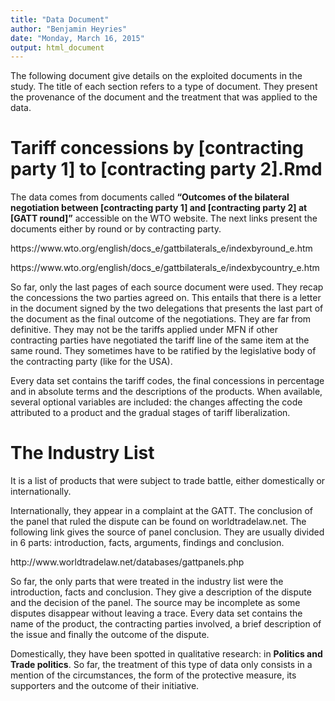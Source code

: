 ```yaml
---
title: "Data Document"
author: "Benjamin Heyries"
date: "Monday, March 16, 2015"
output: html_document
---
```


The following document give details on the exploited documents in the study. The title of each section refers to a type of document. They present the provenance of the document and the treatment that was applied to the data.

Tariff concessions by [contracting party 1] to [contracting party 2].Rmd
===============================

The data comes from documents called __"Outcomes of the bilateral negotiation between [contracting party 1] and [contracting party 2] at [GATT round]"__ accessible on the WTO website. The next links present the documents either by round or by contracting party.

https://www.wto.org/english/docs_e/gattbilaterals_e/indexbyround_e.htm 

https://www.wto.org/english/docs_e/gattbilaterals_e/indexbycountry_e.htm

So far, only the last pages of each source document were used. They recap the concessions the two parties agreed on. This entails that there is a letter in the document signed by the two delegations that presents the last part of the document as the final outcome of the negotiations. They are far from definitive. They may not be the tariffs applied under MFN if other contracting parties have negotiated the tariff line of the same item at the same round. They sometimes have to be ratified by the legislative body of the contracting party (like for the USA).

Every data set contains the tariff codes, the final concessions in percentage and in absolute terms and the descriptions of the products. When available, several optional variables are included: the changes affecting the code attributed to a product and the gradual stages of tariff liberalization.

The Industry List
===============================

It is a list of products that were subject to trade battle, either domestically or internationally. 

Internationally, they appear in a complaint at the GATT. The conclusion of the panel that ruled the dispute can be found on worldtradelaw.net. The following link gives the source of panel conclusion. They are usually divided in 6 parts: introduction, facts, arguments, findings and conclusion.

http://www.worldtradelaw.net/databases/gattpanels.php

So far, the only parts that were treated in the industry list were the introduction, facts and conclusion. They give a description of the dispute and the decision of the panel. The source may be incomplete as some disputes disappear without leaving a trace.
Every data set contains the name of the product, the contracting parties involved, a brief description of the issue and finally the outcome of the dispute. 

Domestically, they have been spotted in qualitative research: in __Politics and Trade politics__. So far, the treatment of this type of data only consists in a mention of the circumstances, the form of the protective measure, its supporters and the outcome of their initiative.